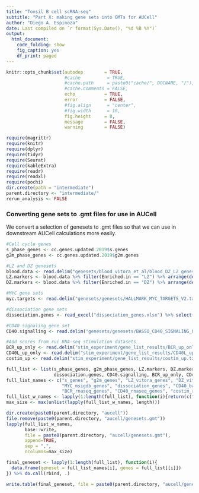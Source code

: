 ```yaml
---
title: "Tonsil B cell scRNA-seq"
subtitle: "Part X: making gene sets into GMTs for AUCell"
author: "Diego A. Espinoza"
date: Last compiled on `r format(Sys.Date(), "%d %B %Y")`
output:
  html_document:
    code_folding: show
    fig_caption: yes
    df_print: paged
---
```


```r
knitr::opts_chunk$set(autodep        = TRUE,
                      #cache          = TRUE,
                      #cache.path     = paste0("cache/", DOCNAME, "/"),
                      #cache.comments = FALSE,
                      echo           = TRUE,
                      error          = FALSE,
                      #fig.align      = "center",
                      #fig.width      = 10,
                      fig.height     = 8,
                      message        = FALSE,
                      warning        = FALSE)
```

```r
require(magrittr)
require(knitr)
require(dplyr)
require(tidyr)
require(Seurat)
require(kableExtra)
require(readr)
require(readxl)
require(pochi)
dir.create(path = "intermediate")
parent.directory <- "intermediate/"
rerun_analysis <- FALSE
```

### Converting gene sets to .gmt files for use in AUCell
We convert a selection of genesets to .gmt files so that we can use in
downstream AUCell calculations more easily.
```r

#Cell cycle genes
s_phase_genes <- cc.genes.updated.2019$s.genes
g2m_phase_genes <- cc.genes.updated.2019$g2m.genes

#LZ and DZ genesets
blood.data <- read.delim("genesets/blood_vitora_et_al/blood_DZ_LZ_genes.txt", sep = '\t',  stringsAsFactors = FALSE) %>% as_tibble()
LZ.markers <- blood.data %>% filter(Enriched.in == "LZ") %>% arrange(desc(Z.score)) %>% pull(final_gene_name) %>% unique()
DZ.markers <- blood.data %>% filter(Enriched.in == "DZ") %>% arrange(desc(Z.score)) %>% pull(final_gene_name) %>% unique()

#MYC gene sets
myc.targets <- read.delim("genesets/genesets/HALLMARK_MYC_TARGETS_V2.txt", sep = '\t',  stringsAsFactors = FALSE, skip = 1)[,1]

#dissociation gene sets
dissociation.genes <- read_excel("dissociation_genes.xlsx") %>% select('Human ID') %>% na.omit %>% pull("Human ID")

#CD40 signaling gene set
CD40.signalling <- read.delim("genesets/genesets/BASSO_CD40_SIGNALING_UP.txt", sep = '\t',  stringsAsFactors = FALSE, skip = 1)[,1] %>% unique

#Add scores from rui RNA-seq stimulation datasets
BCR_up_only <- read.delim("stim_experiment/gene_list_results/BCR_up_only.txt", header = FALSE, stringsAsFactors = FALSE)[,1]
CD40L_up_only <- read.delim("stim_experiment/gene_list_results/CD40L_up_only.txt", header = FALSE, stringsAsFactors = FALSE)[,1]
costim_up <- read.delim("stim_experiment/gene_list_results/costim_up.txt", header = FALSE, stringsAsFactors = FALSE)[,1]

full_list <- list(s_phase_genes, g2m_phase_genes, LZ.markers, DZ.markers, myc.targets,
                  dissociation.genes, CD40.signalling, BCR_up_only, CD40L_up_only, costim_up)
full_list_names <- c("s_genes", "g2m_genes", "LZ_vitora_genes", "DZ_vitora_genes",
                     "MYC_msigdb_genes", "dissociation_genes", "CD40_basso_genes",
                     "BCR_rnaseq_genes", "CD40_rnaseq_genes", "costim_rnaseq_genes")
full_list_w_names <- lapply(1:length(full_list), function(i){return(c(full_list_names[i], "custom", full_list[[i]]))})
max_size <- max(unlist(lapply(full_list_w_names, length)))

dir.create(paste0(parent.directory, "aucell"))
file.remove(paste0(parent.directory, "aucell/genesets.gmt"))
lapply(full_list_w_names,
       base::write,
       file = paste0(parent.directory, "aucell/genesets.gmt"),
       append=TRUE,
       sep = ",",
       ncolumns=max_size)

final_geneset <- lapply(1:length(full_list), function(i){
  data.frame(geneset = full_list_names[i], genes = full_list[[i]])
}) %>% do.call(rbind, .)

write.table(final_geneset, file = paste0(parent.directory, "aucell/genesets_table.txt"), quote = FALSE, row.names = FALSE)


```



